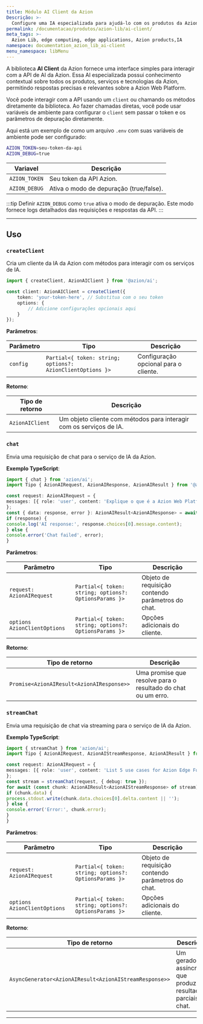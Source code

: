 ```yaml
---
title: Módulo AI Client da Azion
Descrição: >-
  Configure uma IA especializada para ajudá-lo com os produtos da Azion.
permalink: /documentacao/produtos/azion-lib/ai-client/
meta_tags: >-
  Azion Lib, edge computing, edge applications, Azion products,IA
namespace: documentation_azion_lib_ai-client
menu_namespace: libMenu
---
```


A biblioteca **AI Client** da Azion fornece uma interface simples para interagir com a API de AI da Azion. Essa AI especializada possui conhecimento contextual sobre todos os produtos, serviços e tecnologias da Azion, permitindo respostas precisas e relevantes sobre a Azion Web Platform.

<LinkButton link="/pt-br/documentacao/produtos/azion-lib/visao-geral/" label="Saiba mais sobre as Azion Libraries" severity="secondary" target="_blank" />

Você pode interagir com a API usando um `client` ou chamando os métodos diretamente da biblioteca. Ao fazer chamadas diretas, você pode usar variáveis de ambiente para configurar o `client` sem passar o token e os parâmetros de depuração diretamente.

Aqui está um exemplo de como um arquivo `.env` com suas variáveis de ambiente pode ser configurado:

```sh
AZION_TOKEN=seu-token-da-api
AZION_DEBUG=true
```

| Variavel | Descrição |
|----------|-------------|
| `AZION_TOKEN` | Seu token da API Azion. |
| `AZION_DEBUG` | Ativa o modo de depuração (true/false). |

:::tip
Definir `AZION_DEBUG` como `true` ativa o modo de depuração. Este modo fornece logs detalhados das requisições e respostas da API.
:::

---

## Uso

### `createClient`

Cria um cliente da IA da Azion com métodos para interagir com os serviços de IA.

```typescript
import { createClient, AzionAIClient } from '@azion/ai';

const client: AzionAIClient = createClient({
    token: 'your-token-here', // Substitua com o seu token
    options: {
        // Adicione configurações opcionais aqui
    }
});
```

**Parâmetros**:

| Parâmetro | Tipo | Descrição |
|-----------|------|-------------|
| `config` | `Partial<{ token: string; options?: AzionClientOptions }>` | Configuração opcional para o cliente. |

**Retorno**:

| Tipo de retorno | Descrição |
|-------------|-------------|
| `AzionAIClient` | Um objeto cliente com métodos para interagir com os serviços de IA.|

### `chat`

Envia uma requisição de chat para o serviço de IA da Azion.

**Exemplo TypeScript**:

```typescript
import { chat } from 'azion/ai';
import Tipo { AzionAIRequest, AzionAIResponse, AzionAIResult } from '@azion/ai';

const request: AzionAIRequest = {
messages: [{ role: 'user', content: 'Explique o que é a Azion Web Platform.' }]
};
const { data: response, error }: AzionAIResult<AzionAIResponse> = await chat(request, { debug: true });
if (response) {
console.log('AI response:', response.choices[0].message.content);
} else {
console.error('Chat failed', error);
}
```

**Parâmetros**:

| Parâmetro | Tipo | Descrição |
|-----------|------|-------------|
| `request: AzionAIRequest` | `Partial<{ token: string; options?: OptionsParams }>` | Objeto de requisição contendo parâmetros do chat. |
| `options AzionClientOptions` | `Partial<{ token: string; options?: OptionsParams }>` | Opções adicionais do cliente. |

**Retorno**:

| Tipo de retorno | Descrição |
|-------------|-------------|
| `Promise<AzionAIResult<AzionAIResponse>>` | Uma promise que resolve para o resultado do chat ou um erro. |

### `streamChat`

Envia uma requisição de chat via streaming para o serviço de IA da Azion.

**Exemplo TypeScript**:

```typescript
import { streamChat } from 'azion/ai';
import Tipo { AzionAIRequest, AzionAIStreamResponse, AzionAIResult } from '@azion/ai';

const request: AzionAIRequest = {
messages: [{ role: 'user', content: 'List 5 use cases for Azion Edge Functions.' }]
};
const stream = streamChat(request, { debug: true });
for await (const chunk: AzionAIResult<AzionAIStreamResponse> of stream) {
if (chunk.data) {
process.stdout.write(chunk.data.choices[0].delta.content || '');
} else {
console.error('Error:', chunk.error);
}
}
```

**Parâmetros**:

| Parâmetro | Tipo | Descrição |
|-----------|------|-------------|
| `request: AzionAIRequest` | `Partial<{ token: string; options?: OptionsParams }>` | Objeto de requisição contendo parâmetros do chat. |
| `options AzionClientOptions` | `Partial<{ token: string; options?: OptionsParams }>` | Opções adicionais do cliente. |

**Retorno**:

| Tipo de retorno | Descrição |
|-------------|-------------|
| `AsyncGenerator<AzionAIResult<AzionAIStreamResponse>>` | Um gerador assíncrono que produz resultados parciais do chat. |

---